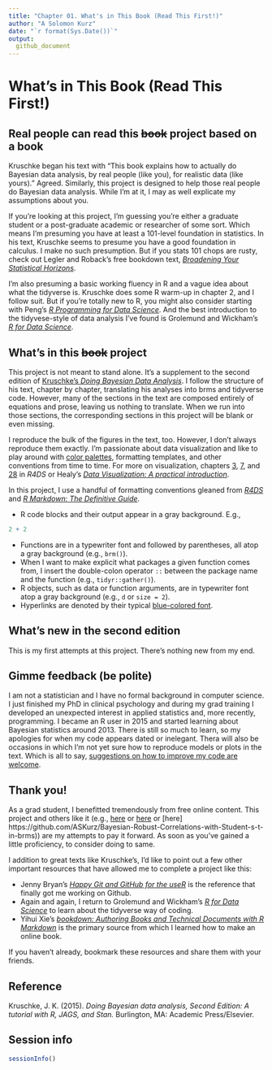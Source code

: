 ```yaml
---
title: "Chapter 01. What's in This Book (Read This First!)"
author: "A Solomon Kurz"
date: "`r format(Sys.Date())`"
output:
  github_document
---
```


# What's in This Book (Read This First!)

## Real people can read this ~~book~~ project based on a book

Kruschke began his text with "This book explains how to actually do Bayesian data analysis, by real people (like you), for realistic data (like yours)." Agreed. Similarly, this project is designed to help those real people do Bayesian data analysis. While I'm at it, I may as well explicate my assumptions about you.

If you’re looking at this project, I’m guessing you’re either a graduate student or a post-graduate academic or researcher of some sort. Which means I’m presuming you have at least a 101-level foundation in statistics. In his text, Kruschke seems to presume you have a good foundation in calculus. I make no such presumption. But if you stats 101 chops are rusty, check out Legler and Roback’s free bookdown text, [*Broadening Your Statistical Horizons*](https://bookdown.org/roback/bookdown-bysh/). 

I’m also presuming a basic working fluency in R and a vague idea about what the tidyverse is. Kruschke does some R warm-up in chapter 2, and I follow suit. But if you’re totally new to R, you might also consider starting with Peng’s [*R Programming for Data Science*](https://bookdown.org/rdpeng/rprogdatascience/). And the best introduction to the tidyvese-style of data analysis I’ve found is Grolemund and Wickham’s [*R for Data Science*](http://r4ds.had.co.nz).

## What's in this ~~book~~ project

This project is not meant to stand alone. It's a supplement to the second edition of [Kruschke’s *Doing Bayesian Data Analysis*](https://sites.google.com/site/doingbayesiandataanalysis/). I follow the structure of his text, chapter by chapter, translating his analyses into brms and tidyverse code. However, many of the sections in the text are composed entirely of equations and prose, leaving us nothing to translate. When we run into those sections, the corresponding sections in this project will be blank or even missing.

I reproduce the bulk of the figures in the text, too. However, I don't always reproduce them exactly. I’m passionate about data visualization and like to play around with [color palettes](https://github.com/EmilHvitfeldt/r-color-palettes), formatting templates, and other conventions from time to time. For more on visualization, chapters [3](http://r4ds.had.co.nz/data-visualisation.html), [7](http://r4ds.had.co.nz/exploratory-data-analysis.html), and [28](http://r4ds.had.co.nz/graphics-for-communication.html) in *R4DS* or Healy’s [*Data Visualization: A practical introduction*](https://socviz.co).

In this project, I use a handful of formatting conventions gleaned from [*R4DS*](http://r4ds.had.co.nz/introduction.html#running-r-code) and [*R Markdown: The Definitive Guide*](https://bookdown.org/yihui/rmarkdown/software-info.html). 

* R code blocks and their output appear in a gray background. E.g., 

```r
2 + 2
```

* Functions are in a typewriter font and followed by parentheses, all atop a gray background (e.g., `brm()`).
* When I want to make explicit what packages a given function comes from, I insert the double-colon operator `::` between the package name and the function (e.g., `tidyr::gather()`).
* R objects, such as data or function arguments, are in typewriter font atop a gray background (e.g., `d` or `size = 2`).
* Hyperlinks are denoted by their typical [blue-colored font](https://www.afhayes.com/introduction-to-mediation-moderation-and-conditional-process-analysis.html).

## What's new in the second edition

This is my first attempts at this project. There's nothing new from my end.

## Gimme feedback (be polite)

I am not a statistician and I have no formal background in computer science. I just finished my PhD in clinical psychology and during my grad training I developed an unexpected interest in applied statistics and, more recently, programming. I became an R user in 2015 and started learning about Bayesian statistics around 2013. There is still so much to learn, so my apologies for when my code appears dated or inelegant. Thera will also be occasions in which I'm not yet sure how to reproduce models or plots in the text. Which is all to say, [suggestions on how to improve my code are welcome](https://github.com/ASKurz/Doing-Bayesian-Data-Analysis-in-brms-and-the-tidyverse/issues).

## Thank you!

As a grad student, I benefitted tremendously from free online content. This project and others like it (e.g., [here](https://github.com/ASKurz/Statistical_Rethinking_with_brms_ggplot2_and_the_tidyverse) or [here](https://github.com/ASKurz/Student-s-t_regression) or [here] https://github.com/ASKurz/Bayesian-Robust-Correlations-with-Student-s-t-in-brms)) are my attempts to pay it forward. As soon as you’ve gained a little proficiency, to consider doing to same. 

I addition to great texts like Kruschke’s, I’d like to point out a few other important resources that have allowed me to complete a project like this:

* Jenny Bryan’s [*Happy Git and GitHub for the useR*](http://happygitwithr.com) is the reference that finally got me working on Github.
* Again and again, I return to Grolemund and Wickham’s [*R for Data Science*](http://r4ds.had.co.nz) to learn about the tidyverse way of coding.
* Yihui Xie’s [*bookdown: Authoring Books and Technical Documents with R Markdown*](https://bookdown.org/yihui/bookdown/) is the primary source from which I learned how to make an online book.

If you haven't already, bookmark these resources and share them with your friends.

## Reference {-}

Kruschke, J. K. (2015). *Doing Bayesian data analysis, Second Edition: A tutorial with R, JAGS, and Stan.* Burlington, MA: Academic Press/Elsevier.

## Session info {-}

```r
sessionInfo()
```


